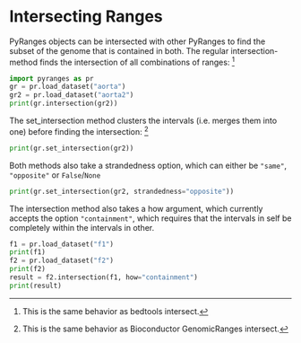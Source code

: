 # Intersecting Ranges

PyRanges objects can be intersected with other PyRanges to find the subset of
the genome that is contained in both. The regular intersection-method finds the
intersection of all combinations of ranges: [^1]

```python
import pyranges as pr
gr = pr.load_dataset("aorta")
gr2 = pr.load_dataset("aorta2")
print(gr.intersection(gr2))
```

The set_intersection method clusters the intervals (i.e. merges them into one) before finding the intersection: [^2]

```python
print(gr.set_intersection(gr2))
```

Both methods also take a strandedness option, which can either be `"same"`, `"opposite"` or `False`/`None`

```python
print(gr.set_intersection(gr2, strandedness="opposite"))
```

[^1]: This is the same behavior as bedtools intersect.
[^2]: This is the same behavior as Bioconductor GenomicRanges intersect.

The intersection method also takes a how argument, which currently accepts the
option `"containment"`, which requires that the intervals in self be completely
within the intervals in other.

```python
f1 = pr.load_dataset("f1")
print(f1)
f2 = pr.load_dataset("f2")
print(f2)
result = f2.intersection(f1, how="containment")
print(result)
```